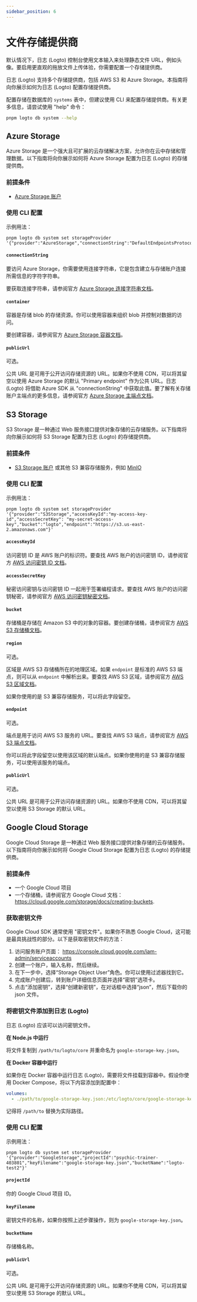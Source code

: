 ```yaml
---
sidebar_position: 6
---
```


# 文件存储提供商

默认情况下，日志 (Logto) 控制台使用文本输入来处理静态文件 URL，例如头像。要启用更直观的拖放文件上传体验，你需要配置一个存储提供商。

日志 (Logto) 支持多个存储提供商，包括 AWS S3 和 Azure Storage。本指南将向你展示如何为日志 (Logto) 配置存储提供商。

配置存储在数据库的 `systems` 表中，但建议使用 CLI 来配置存储提供商。有关更多信息，请尝试使用 "help" 命令：

```sh
pnpm logto db system --help
```

## Azure Storage

Azure Storage 是一个强大且可扩展的云存储解决方案，允许你在云中存储和管理数据。以下指南将向你展示如何将 Azure Storage 配置为日志 (Logto) 的存储提供商。

### 前提条件

- [Azure Storage 账户](https://docs.microsoft.com/en-us/azure/storage/common/storage-account-overview)

### 使用 CLI 配置

示例用法：

```
pnpm logto db system set storageProvider '{"provider":"AzureStorage","connectionString":"DefaultEndpointsProtocol=https;AccountName=logto;AccountKey=oRhfTBHOHiBxxxxxxxxxxxxxxxxZ0se6XROftl/Xrow==;EndpointSuffix=core.windows.net","container":"logto"}'
```

#### `connectionString`

要访问 Azure Storage，你需要使用连接字符串，它是包含建立与存储账户连接所需信息的字符字符串。

要获取连接字符串，请参阅官方 [Azure Storage 连接字符串文档](https://docs.microsoft.com/en-us/azure/storage/common/storage-configure-connection-string)。

#### `container`

容器是存储 blob 的存储资源。你可以使用容器来组织 blob 并控制对数据的访问。

要创建容器，请参阅官方 [Azure Storage 容器文档](https://docs.microsoft.com/en-us/azure/storage/blobs/storage-blobs-introduction#containers)。

#### `publicUrl`

可选。

公共 URL 是可用于公开访问存储资源的 URL。如果你不使用 CDN，可以将其留空以使用 Azure Storage 的默认 "Primary endpoint" 作为公共 URL。日志 (Logto) 将借助 Azure SDK 从 "connectionString" 中获取此值。要了解有关存储账户主端点的更多信息，请参阅官方 [Azure Storage 主端点文档](https://docs.microsoft.com/en-us/azure/storage/common/storage-account-overview#primary-endpoints)。

## S3 Storage

S3 Storage 是一种通过 Web 服务接口提供对象存储的云存储服务。以下指南将向你展示如何将 S3 Storage 配置为日志 (Logto) 的存储提供商。

### 前提条件

- [S3 Storage 账户](https://docs.aws.amazon.com/AmazonS3/latest/userguide/creating-buckets.html) 或其他 S3 兼容存储服务，例如 [MinIO](https://min.io/)

### 使用 CLI 配置

示例用法：

```
pnpm logto db system set storageProvider '{"provider":"S3Storage","accessKeyId":"my-access-key-id","accessSecretKey": "my-secret-access-key","bucket":"logto","endpoint":"https://s3.us-east-2.amazonaws.com"}'
```

#### `accessKeyId`

访问密钥 ID 是 AWS 账户的标识符。要查找 AWS 账户的访问密钥 ID，请参阅官方 [AWS 访问密钥 ID 文档](https://docs.aws.amazon.com/IAM/latest/UserGuide/id_credentials_access-keys.html#Using_CreateAccessKey)。

#### `accessSecretKey`

秘密访问密钥与访问密钥 ID 一起用于签署编程请求。要查找 AWS 账户的访问密钥秘密，请参阅官方 [AWS 访问密钥秘密文档](https://docs.aws.amazon.com/IAM/latest/UserGuide/id_credentials_access-keys.html#Using_CreateAccessKey)。

#### `bucket`

存储桶是存储在 Amazon S3 中的对象的容器。要创建存储桶，请参阅官方 [AWS S3 存储桶文档](https://docs.aws.amazon.com/AmazonS3/latest/userguide/creating-buckets.html)。

#### `region`

可选。

区域是 AWS S3 存储桶所在的地理区域。如果 `endpoint` 是标准的 AWS S3 端点，则可以从 `endpoint` 中解析出来。要查找 AWS S3 区域，请参阅官方 [AWS S3 区域文档](https://docs.aws.amazon.com/general/latest/gr/s3.html)。

如果你使用的是 S3 兼容存储服务，可以将此字段留空。

#### `endpoint`

可选。

端点是用于访问 AWS S3 服务的 URL。要查找 AWS S3 端点，请参阅官方 [AWS S3 端点文档](https://docs.aws.amazon.com/general/latest/gr/s3.html)。

你可以将此字段留空以使用该区域的默认端点。如果你使用的是 S3 兼容存储服务，可以使用该服务的端点。

#### `publicUrl`

可选。

公共 URL 是可用于公开访问存储资源的 URL。如果你不使用 CDN，可以将其留空以使用 S3 Storage 的默认 URL。

## Google Cloud Storage

Google Cloud Storage 是一种通过 Web 服务接口提供对象存储的云存储服务。以下指南将向你展示如何将 Google Cloud Storage 配置为日志 (Logto) 的存储提供商。

### 前提条件

- 一个 Google Cloud 项目
- 一个存储桶，请参阅官方 Google Cloud 文档： https://cloud.google.com/storage/docs/creating-buckets.

### 获取密钥文件

Google Cloud SDK 通常使用 "密钥文件"。如果你不熟悉 Google Cloud，这可能是最具挑战性的部分。以下是获取密钥文件的方法：

1. 访问服务账户页面： https://console.cloud.google.com/iam-admin/serviceaccounts
2. 创建一个账户，输入名称，然后继续。
3. 在下一步中，选择“Storage Object User”角色。你可以使用过滤器找到它。
4. 完成账户创建后，转到账户详细信息页面并选择“密钥”选项卡。
5. 点击“添加密钥”，选择“创建新密钥”，在对话框中选择“json”，然后下载你的 json 文件。

### 将密钥文件添加到日志 (Logto)

日志 (Logto) 应该可以访问密钥文件。

**在 Node.js 中运行**

将文件复制到 `/path/to/logto/core` 并重命名为 `google-storage-key.json`。

**在 Docker 容器中运行**

如果你在 Docker 容器中运行日志 (Logto)，需要将文件挂载到容器中。假设你使用 Docker Compose，将以下内容添加到配置中：

```yaml
volumes:
  - ./path/to/google-storage-key.json:/etc/logto/core/google-storage-key.json
```

记得将 `/path/to` 替换为实际路径。

### 使用 CLI 配置

示例用法：

```
pnpm logto db system set storageProvider '{"provider":"GoogleStorage","projectId":"psychic-trainer-403801","keyFilename":"google-storage-key.json","bucketName":"logto-test2"}'
```

#### `projectId`

你的 Google Cloud 项目 ID。

#### `keyFilename`

密钥文件的名称，如果你按照上述步骤操作，则为 `google-storage-key.json`。

#### `bucketName`

存储桶名称。

#### `publicUrl`

可选。

公共 URL 是可用于公开访问存储资源的 URL。如果你不使用 CDN，可以将其留空以使用 S3 Storage 的默认 URL。
